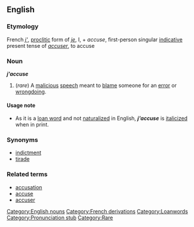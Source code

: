 ==English==
<!---Pronunciation: zha-KYOOZ--->

===Etymology===
French ''[[j']]'', [[proclitic]] form of ''[[je]]'', I, + ''accuse'', first-person singular [[indicative]] present tense of ''[[accuser]]'', to accuse

===Noun===
'''''j'accuse'''''<!--what is the plural?-->

#(''rare'') A [[malicious]] [[speech]] meant to [[blame]] someone for an [[error]] or [[wrongdoing]].

====Usage note====
*As it is a [[loan word]] and not [[naturalize]]d in English, '''''j'accuse''''' is [[italicize]]d when in print.

===Synonyms===
*[[indictment]]
*[[tirade]]

===Related terms===
*[[accusation]]
*[[accuse]]
*[[accuser]]

[[Category:English nouns]]
[[Category:French derivations]]
[[Category:Loanwords]]
[[Category:Pronunciation stub]]
[[Category:Rare]]